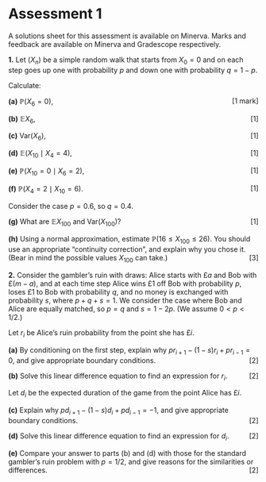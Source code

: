 # Assessment 1 {.unnumbered #A1}

<!--
::: {.mysummary}
This assessment counts as 4% of your final module grade. You should attempt both questions. You must show your working, and there are marks for the quality of your mathematical writing.

The deadline for submission is **Thursday 11 February at 2pm**. Submission will be to Gradescope via Minerva, from Monday 8 February. It would be helpful to start your solution to Question 2 on a new page. If you hand-write your solutions and scan them using your phone, please convert to PDF using a scanning app (I like Microsoft Office Lens or Adobe Scan) rather than submit images.

Late submissions up to Wednesday 17 February at 2pm will still be marked, but	the total mark will be reduced by 10% per day or part-day for which the work is late. Submissions are not permitted after Wednesday 17 February.

Your solutions to this assessment should be your own work. Copying, collaboration or plagiarism are not permitted. Asking others to do your work, including via the internet, is not permitted. Transgressions are considered to be a very serious matter, and will be dealt with according to the University's disciplinary procedures.
:::
-->

::: {.mysummary}
 A solutions sheet for this assessment is available on Minerva. Marks and feedback are available on Minerva and Gradescope respectively.
:::



:::: {.myq}
**1.** Let $(X_n)$ be a simple random walk that starts from $X_0 = 0$ and on each step goes up one with probability $p$ and down one with probability $q = 1-p$.

Calculate:

::: {.subq}
**(a)** $\mathbb P(X_6 = 0)$, [[1 mark]]{style="float:right"}
:::
::: {.subq}
**(b)** $\mathbb EX_6$, [[1]]{style="float:right"}
:::
::: {.subq}
**(c)** $\text{Var}(X_6)$, [[1]]{style="float:right"}
:::
::: {.subq}
**(d)** $\mathbb E(X_{10} \mid X_4 = 4)$, [[1]]{style="float:right"}
:::
::: {.subq}
**(e)** $\mathbb P(X_{10} = 0 \mid X_6 = 2)$, [[1]]{style="float:right"}
:::
::: {.subq}
**(f)**  $\mathbb P(X_4 = 2 \mid X_{10} = 6)$. [[1]]{style="float:right"}
:::

Consider the case $p = 0.6$, so $q = 0.4$.

::: {.subq}
**(g)** What are $\mathbb E X_{100}$ and $\text{Var}(X_{100})$? [[1]]{style="float:right"}
:::
::: {.subq}
**(h)** Using a normal approximation, estimate $\mathbb P(16 \leq X_{100} \leq 26)$. You should use an appropriate "continuity correction", and explain why you chose it. (Bear in mind the possible values $X_{100}$ can take.) [[3]]{style="float:right"}
:::
::::

:::: {.myq}
**2.** Consider the gambler's ruin with draws: Alice starts with £$a$ and Bob with £$(m-a)$, and at each time step Alice wins £1 off Bob with probability $p$, loses £1 to Bob with probability $q$, and no money is exchanged with probability $s$, where $p+q+s =1$. We consider the case where Bob and Alice are equally matched, so $p = q$ and $s = 1-2p$. (We assume $0 < p < 1/2$.)

Let $r_i$ be Alice's ruin probability from the point she has £$i$.

::: {.subq}
**(a)** By conditioning on the first step, explain why $pr_{i+1} - (1-s)r_i + pr_{i-1} = 0$, and give appropriate boundary conditions. [[2]]{style="float:right"}
:::
::: {.subq}
**(b)** Solve this linear difference equation to find an expression for $r_i$.  [[2]]{style="float:right"}
:::

Let $d_i$ be the expected duration of the game from the point Alice has £$i$.

::: {.subq}
**(c)** Explain why $pd_{i+1} - (1-s)d_i + pd_{i-1} = -1$, and give appropriate boundary conditions. [[2]]{style="float:right"}
:::
::: {.subq}
**(d)** Solve this linear difference equation to find an expression for $d_i$.  [[2]]{style="float:right"}
:::
::: {.subq}
**(e)** Compare your answer to parts (b) and (d) with those for the standard gambler's ruin problem with $p = 1/2$, and give reasons for the similarities or differences.  [[2]]{style="float:right"}
:::
::::
